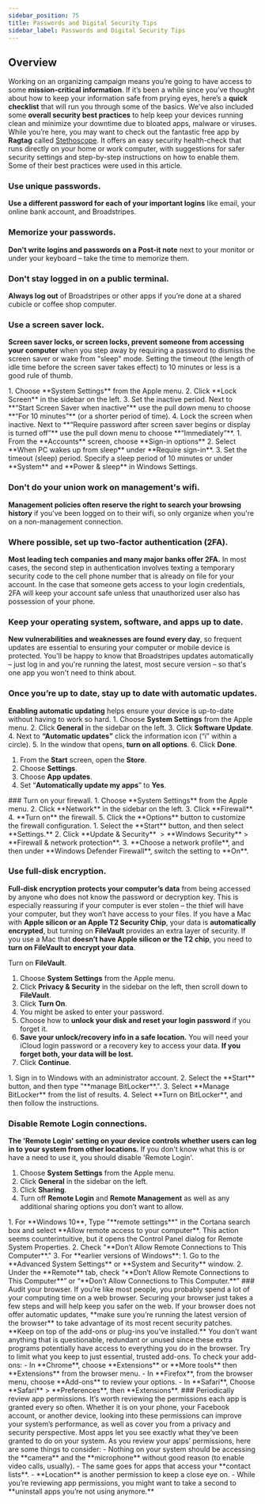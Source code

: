 ```yaml
---
sidebar_position: 75
title: Passwords and Digital Security Tips
sidebar_label: Passwords and Digital Security Tips
---
```


## Overview
Working on an organizing campaign means you’re going to have access to some **mission-critical information**. If it’s been a while since you’ve thought about how to keep your information safe from prying eyes, here’s a **quick checklist** that will run you through some of the basics.
We’ve also included some **overall security best practices** to help keep your devices running clean and minimize your downtime due to bloated apps, malware or viruses.
While you’re here, you may want to check out the fantastic free app by **Ragtag** called [Stethoscope](https://ragtag.org/stethoscope/). It offers an easy security health-check that runs directly on your home or work computer, with suggestions for safer security settings and step-by-step instructions on how to enable them. Some of their best practices were used in this article.
### Use unique passwords.
**Use a different password for each of your important logins** like email, your online bank account, and Broadstripes.
### Memorize your passwords.
**Don't write logins and passwords on a Post-it note** next to your monitor or under your keyboard – take the time to memorize them.
### Don't stay logged in on a public terminal.
**Always log out** of Broadstripes or other apps if you’re done at a shared cubicle or coffee shop computer.
### Use a screen saver lock.
**Screen saver locks, or screen locks, prevent someone from accessing your computer** when you step away by requiring a password to dismiss the screen saver or wake from "sleep" mode. Setting the timeout (the length of idle time before the screen saver takes effect) to 10 minutes or less is a good rule of thumb.

<Tabs groupId="operating-systems">
  <TabItem value="mac" label="macOS">
     1. 	Choose **System Settings** from the Apple menu.
	   2.	Click **Lock Screen** in the sidebar on the left.
	   3.	Set the inactive period. Next to **“Start Screen Saver when inactive”** use the pull down menu to choose **“For 10 minutes”** (or a shorter period of time).
	   4.	Lock the screen when inactive. Next to **“Require password after screen saver begins or display is turned off”** use the pull down menu to choose **“Immediately”**. 
  </TabItem>
  <TabItem value="win" label="Windows">
    1. From the **Accounts** screen, choose **Sign-in options**
    2. Select **When PC wakes up from sleep** under **Require sign-in**.
    3. Set the timeout (sleep) period. Specify a sleep period of 10 minutes or under **System** and **Power & sleep** in Windows Settings.
  </TabItem>
</Tabs>

### Don't do your union work on management's wifi.
**Management policies often reserve the right to search your browsing history** if you've been logged on to their wifi, so only organize when you're on a non-management connection.
### **Where possible, set up two-factor authentication (2FA).**
**Most leading tech companies and many major banks offer 2FA.** In most cases, the second step in authentication involves texting a temporary security code to the cell phone number that is already on file for your account. In the case that someone gets access to your login credentials, 2FA will keep your account safe unless that unauthorized user also has possession of your phone.
### Keep your operating system, software, and apps up to date.
**New vulnerabilities and weaknesses are found every day**, so frequent updates are essential to ensuring your computer or mobile device is protected. You'll be happy to know that Broadstripes updates automatically – just log in and you're running the latest, most secure version – so that's one app you won't need to think about.
### Once you’re up to date, stay up to date with automatic updates.
**Enabling automatic updating** helps ensure your device is up-to-date without having to work so hard.
<Tabs groupId="operating-systems">
<TabItem value="mac" label="macOS">
    1. Choose **System Settings** from the Apple menu.
    2. Click **General** in the sidebar on the left.
    3. Click **Software Update**.
    4. Next to **“Automatic updates”** click the information icon (“i” within a circle). 
    5. In the window that opens, **turn on all options**.
    6. Click **Done**.
</TabItem>
<TabItem value="win" label="Windows"> 
  1. From the **Start** screen, open the **Store**.
2. Choose **Settings**.
3. Choose **App updates**.
4. Set “**Automatically update my apps**” to **Yes**.
</TabItem>
</Tabs>
### Turn on your firewall.

<Tabs groupId="operating-systems">
<TabItem value="mac" label="macOS">
    1. Choose **System Settings** from the Apple menu.
    2. Click **Network** in the sidebar on the left.
    3. Click **Firewall**.
    4. **Turn on** the firewall.
    5. Click the **Options** button to customize the firewall configuration.
</TabItem>
<TabItem value="win" label="Windows">
    1. Select the **Start** button, and then select **Settings.**
    2. Click **Update & Security**  > **Windows Security** > **Firewall & network protection**.
    3. **Choose a network profile**, and then under **Windows Defender Firewall**, switch the setting to **On**.
</TabItem>
</Tabs>

### Use full-disk encryption.
**Full-disk encryption protects your computer’s data** from being accessed by anyone who does not know the password or decryption key. This is especially reassuring if your computer is ever stolen – the thief will have your computer, but they won’t have access to your files.
<Tabs groupId="operating-systems">
<TabItem value="mac" label="macOS">
If you have a Mac with **Apple silicon or an Apple T2 Security Chip**, your data is **automatically encrypted**, but turning on **FileVault** provides an extra layer of security. If you use a Mac that **doesn’t have Apple silicon or the T2 chip**, you need to **turn on FileVault to encrypt your data**.

Turn on **FileVault**.
1. Choose **System Settings** from the Apple menu.
2. Click **Privacy & Security** in the sidebar on the left, then scroll down to **FileVault**. 
3. Click **Turn On**.
4. You might be asked to enter your password.
5. Choose how to **unlock your disk and reset your login password** if you forget it.
6. **Save your unlock/recovery info in a safe location.** You will need your iCloud login password or a recovery key to access your data. **If you forget both, your data will be lost.** 
7. Click **Continue**.
</TabItem>
<TabItem value="win" label="Windows">
1. Sign in to Windows with an administrator account.
2. Select the **Start** button, and then type "**manage BitLocker**.".
3. Select **Manage BitLocker** from the list of results.
4. Select **Turn on BitLocker**, and then follow the instructions.
</TabItem>
</Tabs>

### Disable Remote Login connections.
**The 'Remote Login' setting on your device controls whether users can log in to your system from other locations.** If you don't know what this is or have a need to use it, you should disable 'Remote Login'.
<Tabs groupId="operating-systems">
<TabItem value="mac" label="macOS">
1. Choose **System Settings** from the Apple menu.
2. Click **General** in the sidebar on the left.
3. Click **Sharing**.
4. Turn off **Remote Login** and **Remote Management** as well as any additional sharing options you don’t want to allow. 
</TabItem>
<TabItem value="win" label="Windows">
1. For **Windows 10**, Type "**remote settings**" in the Cortana search box and select **Allow remote access to your computer**. This action seems counterintuitive, but it opens the Control Panel dialog for Remote System Properties.
2. Check "**Don’t Allow Remote Connections to This Computer**."
3. For **earlier versions of Windows**:
    1. Go to the **Advanced System Settings** or **System and Security** window.
    2. Under the **Remote** tab, check “**Don’t Allow Remote Connections to This Computer**” or “**Don’t Allow Connections to This Computer.**”
</TabItem>
</Tabs>
### Audit your browser.
If you’re like most people, you probably spend a lot of your computing time on a web browser. Securing your browser just takes a few steps and will help keep you safer on the web.
If your browser does not offer automatic updates, **make sure you’re running the latest version of the browser** to take advantage of its most recent security patches.
**Keep on top of the add-ons or plug-ins you’ve installed.** You don’t want anything that is questionable, redundant or unused since these extra programs potentially have access to everything you do in the browser. Try to limit what you keep to just essential, trusted add-ons.
To check your add-ons:
- In **Chrome**, choose **Extensions** or **More tools** then **Extensions** from the browser menu.
- In **Firefox**, from the browser menu, choose **Add-ons** to review your options.
- In **Safari**, Choose **Safari** > **Preferences**, then **Extensions**.
### Periodically review app permissions.
It’s worth reviewing the permissions each app is granted every so often. Whether it is on your phone, your Facebook account, or another device, looking into these permissions can improve your system’s performance, as well as cover you from a privacy and security perspective. Most apps let you see exactly what they’ve been granted to do on your system. As you review your apps’ permissions, here are some things to consider:
- Nothing on your system should be accessing the **camera** and the **microphone** without good reason (to enable video calls, usually).
- The same goes for apps that access your **contact lists**.
- **Location** is another permission to keep a close eye on.
- While you’re reviewing app permissions, you might want to take a second to **uninstall apps you’re not using anymore.**